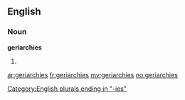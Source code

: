 ==English==

===Noun===
'''geriarchies'''

# {{plural of|[[geriarchy]]}}

[[Category:English plurals ending in "-ies"]]

[[ar:geriarchies]]
[[fr:geriarchies]]
[[my:geriarchies]]
[[no:geriarchies]]